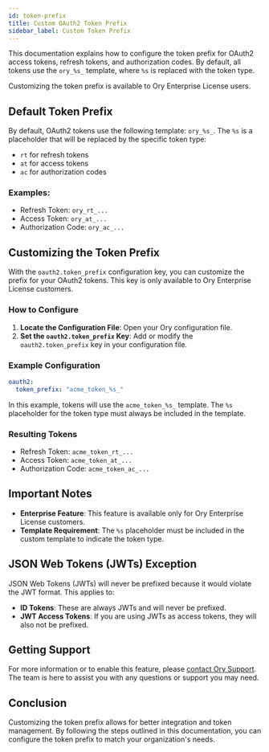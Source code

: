 ```yaml
---
id: token-prefix
title: Custom OAuth2 Token Prefix
sidebar_label: Custom Token Prefix
---
```



This documentation explains how to configure the token prefix for OAuth2 access tokens, refresh tokens, and authorization codes.
By default, all tokens use the `ory_%s_` template, where `%s` is replaced with the token type.

Customizing the token prefix is available to Ory Enterprise License users.

## Default Token Prefix

By default, OAuth2 tokens use the following template: `ory_%s_`. The `%s` is a placeholder that will be replaced by the specific
token type:

- `rt` for refresh tokens
- `at` for access tokens
- `ac` for authorization codes

### Examples:

- Refresh Token: `ory_rt_...`
- Access Token: `ory_at_...`
- Authorization Code: `ory_ac_...`

## Customizing the Token Prefix

With the `oauth2.token_prefix` configuration key, you can customize the prefix for your OAuth2 tokens. This key is only available
to Ory Enterprise License customers.

### How to Configure

1. **Locate the Configuration File**: Open your Ory configuration file.
2. **Set the `oauth2.token_prefix` Key**: Add or modify the `oauth2.token_prefix` key in your configuration file.

### Example Configuration

```yaml
oauth2:
  token_prefix: "acme_token_%s_"
```

In this example, tokens will use the `acme_token_%s_` template. The `%s` placeholder for the token type must always be included in
the template.

### Resulting Tokens

- Refresh Token: `acme_token_rt_...`
- Access Token: `acme_token_at_...`
- Authorization Code: `acme_token_ac_...`

## Important Notes

- **Enterprise Feature**: This feature is available only for Ory Enterprise License customers.
- **Template Requirement**: The `%s` placeholder must be included in the custom template to indicate the token type.

## JSON Web Tokens (JWTs) Exception

JSON Web Tokens (JWTs) will never be prefixed because it would violate the JWT format. This applies to:

- **ID Tokens**: These are always JWTs and will never be prefixed.
- **JWT Access Tokens**: If you are using JWTs as access tokens, they will also not be prefixed.

## Getting Support

For more information or to enable this feature, please [contact Ory Support](https://www.ory.sh/contact). The team is here to assist you
with any questions or support you may need.

## Conclusion

Customizing the token prefix allows for better integration and token management. By following the steps outlined in this
documentation, you can configure the token prefix to match your organization's needs.

